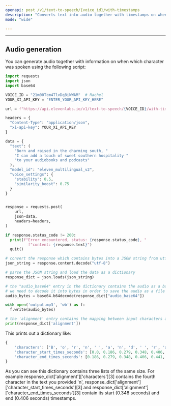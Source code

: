 ```yaml
---
openapi: post /v1/text-to-speech/{voice_id}/with-timestamps
description: "Converts text into audio together with timestamps on when which word was spoken."
mode: "wide"

---
```



---

## Audio generation
You can generate audio together with information on when which character was spoken using the following script:

```python
import requests
import json
import base64

VOICE_ID = "21m00Tcm4TlvDq8ikWAM"  # Rachel
YOUR_XI_API_KEY = "ENTER_YOUR_API_KEY_HERE"

url = f"https://api.elevenlabs.io/v1/text-to-speech/{VOICE_ID}/with-timestamps"

headers = {
  "Content-Type": "application/json",
  "xi-api-key": YOUR_XI_API_KEY
}

data = {
  "text": (
    "Born and raised in the charming south, " 
    "I can add a touch of sweet southern hospitality " 
    "to your audiobooks and podcasts"
  ),
  "model_id": "eleven_multilingual_v2",
  "voice_settings": {
    "stability": 0.5,
    "similarity_boost": 0.75
  }
}


response = requests.post(
    url,
    json=data,
    headers=headers,
)

if response.status_code != 200:
  print(f"Error encountered, status: {response.status_code}, "
          f"content: {response.text}")
  quit()

# convert the response which contains bytes into a JSON string from utf-8 encoding
json_string = response.content.decode("utf-8")

# parse the JSON string and load the data as a dictionary
response_dict = json.loads(json_string)

# the "audio_base64" entry in the dictionary contains the audio as a base64 encoded string, 
# we need to decode it into bytes in order to save the audio as a file
audio_bytes = base64.b64decode(response_dict["audio_base64"])

with open('output.mp3', 'wb') as f:
  f.write(audio_bytes)

# the 'alignment' entry contains the mapping between input characters and their timestamps
print(response_dict['alignment'])
```

This prints out a dictionary like:

```python
{   
    'characters': ['B', 'o', 'r', 'n', ' ', 'a', 'n', 'd', ' ', 'r', 'a', 'i', 's', 'e', 'd', ' ', 'i', 'n', ' ', 't', 'h', 'e', ' ', 'c', 'h', 'a', 'r', 'm', 'i', 'n', 'g', ' ', 's', 'o', 'u', 't', 'h', ',', ' ', 'I', ' ', 'c', 'a', 'n', ' ', 'a', 'd', 'd', ' ', 'a', ' ', 't', 'o', 'u', 'c', 'h', ' ', 'o', 'f', ' ', 's', 'w', 'e', 'e', 't', ' ', 's', 'o', 'u', 't', 'h', 'e', 'r', 'n', ' ', 'h', 'o', 's', 'p', 'i', 't', 'a', 'l', 'i', 't', 'y', ' ', 't', 'o', ' ', 'y', 'o', 'u', 'r', ' ', 'a', 'u', 'd', 'i', 'o', 'b', 'o', 'o', 'k', 's', ' ', 'a', 'n', 'd', ' ', 'p', 'o', 'd', 'c', 'a', 's', 't', 's'], 
    'character_start_times_seconds': [0.0, 0.186, 0.279, 0.348, 0.406, 0.441, 0.476, 0.499, 0.522, 0.58, 0.65, 0.72, 0.778, 0.824, 0.882, 0.906, 0.952, 0.975, 1.01, 1.045, 1.068, 1.091, 1.115, 1.149, 1.196, 1.254, 1.3, 1.358, 1.416, 1.474, 1.498, 1.521, 1.602, 1.66, 1.811, 1.869, 1.927, 1.974, 2.009, 2.043, 2.067, 2.136, 2.183, 2.218, 2.252, 2.287, 2.322, 2.357, 2.392, 2.426, 2.45, 2.508, 2.531, 2.589, 2.635, 2.682, 2.717, 2.763, 2.786, 2.81, 2.879, 2.937, 3.007, 3.065, 3.123, 3.17, 3.239, 3.286, 3.367, 3.402, 3.437, 3.46, 3.483, 3.529, 3.564, 3.599, 3.634, 3.68, 3.75, 3.82, 3.889, 3.971, 4.087, 4.168, 4.214, 4.272, 4.331, 4.389, 4.412, 4.447, 4.528, 4.551, 4.574, 4.609, 4.644, 4.702, 4.748, 4.807, 4.865, 4.923, 5.016, 5.074, 5.12, 5.155, 5.201, 5.248, 5.283, 5.306, 5.329, 5.352, 5.41, 5.457, 5.573, 5.654, 5.735, 5.886, 5.944, 6.06], 
    'character_end_times_seconds': [0.186, 0.279, 0.348, 0.406, 0.441, 0.476, 0.499, 0.522, 0.58, 0.65, 0.72, 0.778, 0.824, 0.882, 0.906, 0.952, 0.975, 1.01, 1.045, 1.068, 1.091, 1.115, 1.149, 1.196, 1.254, 1.3, 1.358, 1.416, 1.474, 1.498, 1.521, 1.602, 1.66, 1.811, 1.869, 1.927, 1.974, 2.009, 2.043, 2.067, 2.136, 2.183, 2.218, 2.252, 2.287, 2.322, 2.357, 2.392, 2.426, 2.45, 2.508, 2.531, 2.589, 2.635, 2.682, 2.717, 2.763, 2.786, 2.81, 2.879, 2.937, 3.007, 3.065, 3.123, 3.17, 3.239, 3.286, 3.367, 3.402, 3.437, 3.46, 3.483, 3.529, 3.564, 3.599, 3.634, 3.68, 3.75, 3.82, 3.889, 3.971, 4.087, 4.168, 4.214, 4.272, 4.331, 4.389, 4.412, 4.447, 4.528, 4.551, 4.574, 4.609, 4.644, 4.702, 4.748, 4.807, 4.865, 4.923, 5.016, 5.074, 5.12, 5.155, 5.201, 5.248, 5.283, 5.306, 5.329, 5.352, 5.41, 5.457, 5.573, 5.654, 5.735, 5.886, 5.944, 6.06, 6.548]
}
```

As you can see this dictionary contains three lists of the same size. For example response_dict['alignment']['characters'][3] contains the fourth character in the text you provided 'n', 
response_dict['alignment']['character_start_times_seconds'][3] and response_dict['alignment']['character_end_times_seconds'][3] contain its start (0.348 seconds) and end (0.406 seconds) timestamps.  